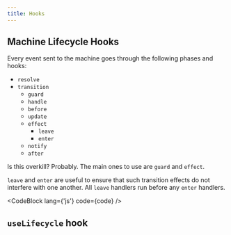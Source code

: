 ```yaml
---
title: Hooks
---
```



## Machine Lifecycle Hooks

Every event sent to the machine goes through the following phases and hooks: 
  - `resolve`
  - `transition`
    - `guard`
    - `handle`
    - `before`
    - `update`
    - `effect`
      - `leave`
      - `enter`
    - `notify`
    - `after`

Is this overkill? Probably. The main ones to use are `guard` and `effect`.

`leave` and `enter` are useful to ensure that such transition effects do not interfere with one another. All `leave` handlers run before any `enter`  handlers.

<CodeBlock
  lang={'js'}
  code={code}
/>

## `useLifecycle` hook



<div>
  <Lifecycle />
</div>
